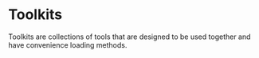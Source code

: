 # Toolkits

Toolkits are collections of tools that are designed to be used together and have convenience loading methods.

